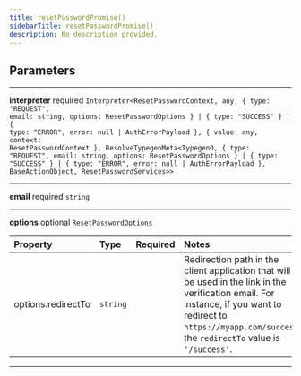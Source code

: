 ```yaml
---
title: resetPasswordPromise()
sidebarTitle: resetPasswordPromise()
description: No description provided.
---
```


## Parameters

---

**<span className="parameter-name">interpreter</span>** <span className="optional-status">required</span> <code>Interpreter&lt;ResetPasswordContext, any, &#123; type: "REQUEST", email: string, options: ResetPasswordOptions &#125; &#124; &#123; type: "SUCCESS" &#125; &#124; &#123; type: "ERROR", error: null &#124; AuthErrorPayload &#125;, &#123; value: any, context: ResetPasswordContext &#125;, ResolveTypegenMeta&lt;Typegen0, &#123; type: "REQUEST", email: string, options: ResetPasswordOptions &#125; &#124; &#123; type: "SUCCESS" &#125; &#124; &#123; type: "ERROR", error: null &#124; AuthErrorPayload &#125;, BaseActionObject, ResetPasswordServices&gt;&gt;</code>

---

**<span className="parameter-name">email</span>** <span className="optional-status">required</span> <code>string</code>

---

**<span className="parameter-name">options</span>** <span className="optional-status">optional</span> [`ResetPasswordOptions`](/reference/docgen/javascript/auth/types/reset-password-options)

| Property                                                                                       | Type                | Required | Notes                                                                                                                                                                                                             |
| :--------------------------------------------------------------------------------------------- | :------------------ | :------: | :---------------------------------------------------------------------------------------------------------------------------------------------------------------------------------------------------------------- |
| <span className="parameter-name"><span className="light-grey">options.</span>redirectTo</span> | <code>string</code> |          | Redirection path in the client application that will be used in the link in the verification email. For instance, if you want to redirect to `https://myapp.com/success`, the `redirectTo` value is `'/success'`. |

---
